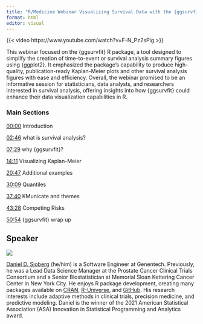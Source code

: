 ---
title: "R/Medicine Webinar Visualizing Survival Data with the {ggsurvfit} R Package"
format: html
editor: visual
---

{{< video https://www.youtube.com/watch?v=F-N_Pz2sPlg  >}}

This webinar focused on the {ggsurvfit} R package, a tool designed to simplify the creation of time-to-event or survival analysis summary figures using {ggplot2}. It emphasized the package’s capability to produce high-quality, publication-ready Kaplan-Meier plots and other survival analysis figures with ease and efficiency. Overall, the webinar promised to be an informative session for statisticians, data analysts, and researchers interested in survival analysis, offering insights into how {ggsurvfit} could enhance their data visualization capabilities in R.

### **Main Sections**

[00:00](https://www.youtube.com/watch?v=F-N_Pz2sPlg&t=1s) Introduction

[02:46](https://www.youtube.com/watch?v=F-N_Pz2sPlg&t=166s) what is survival analysis?

[07:29](https://youtu.be/F-N_Pz2sPlg?t=449) why {ggsurvfit}?

[14:11](https://youtu.be/F-N_Pz2sPlg?t=851) Visualizing Kaplan-Meier

[20:47](https://youtu.be/F-N_Pz2sPlg?t=1247) Additional examples

[30:09](https://youtu.be/F-N_Pz2sPlg?t=1809) Quantiles

[37:40](https://youtu.be/F-N_Pz2sPlg?t=2260) KMunicate and themes

[43:28](https://youtu.be/F-N_Pz2sPlg?t=2608) Competing Risks

[50:54](https://youtu.be/F-N_Pz2sPlg?t=3054) {ggsurvfit} wrap up

## **Speaker** 

![](danielSjoberg.png)

[Daniel D. Sjoberg](https://www.danieldsjoberg.com/) (he/him) is a Software Engineer at Genentech. Previously, he was a Lead Data Science Manager at the Prostate Cancer Clinical Trials Consortium and a Senior Biostatistician at Memorial Sloan Kettering Cancer Center in New York City. He enjoys R package development, creating many packages available on [CRAN](https://cran.r-project.org/web/packages/), [R-Universe](https://ddsjoberg.r-universe.dev/ui#packages), and [GitHub](https://github.com/ddsjoberg). His research interests include adaptive methods in clinical trials, precision medicine, and predictive modeling. Daniel is the winner of the 2021 American Statistical Association (ASA) Innovation in Statistical Programming and Analytics award.
